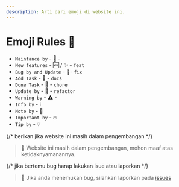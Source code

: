 ```yaml
---
description: Arti dari emoji di website ini.
---
```


# Emoji Rules 📝

- `Maintance by` - 🚧 - 
- `New features` - 🆕 / ✨ - `feat`
- `Bug by and Update` - 🐞- `fix`
- `Add Task` - 📝 - `docs`
- `Done Task` - 🎉 - `chore`
- `Update by` - 🔄 - `refactor`
- `Warning by` - ⚠️ -
- `Info by` - ℹ️
- `Note by` - 📝
- `Important by` - 🔥
- `Tip by` - 💡

{/* berikan jika website ini masih dalam pengembangan */}

> 🚧 Website ini masih dalam pengembangan, mohon maaf atas ketidaknyamanannya.

{/* jika bertemu bug harap lakukan isue atau laporkan */}

> 🐞 Jika anda menemukan bug, silahkan laporkan pada [issues](https://github.com/Code-Knights/campus-site/issues)
